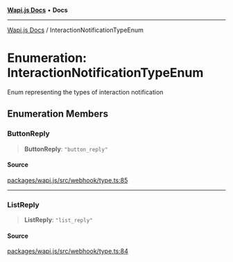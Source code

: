 [**Wapi.js Docs**](../README.mdx) • **Docs**

***

[Wapi.js Docs](../globals.mdx) / InteractionNotificationTypeEnum

# Enumeration: InteractionNotificationTypeEnum

Enum representing the types of interaction notification

## Enumeration Members

### ButtonReply

> **ButtonReply**: `"button_reply"`

#### Source

[packages/wapi.js/src/webhook/type.ts:85](https://github.com/sarthakjdev/wapi.js/blob/13b0ae8a179e1d2ead89d348fa5b05387c8fc977/packages/wapi.js/src/webhook/type.ts#L85)

***

### ListReply

> **ListReply**: `"list_reply"`

#### Source

[packages/wapi.js/src/webhook/type.ts:84](https://github.com/sarthakjdev/wapi.js/blob/13b0ae8a179e1d2ead89d348fa5b05387c8fc977/packages/wapi.js/src/webhook/type.ts#L84)
